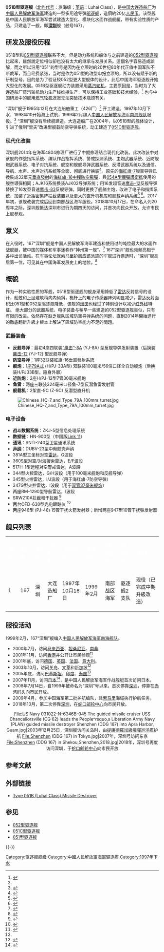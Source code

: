 {{軍艦模板
|圖片= [[File:Chinese_destroyer_Shenzhen_DDG167.jpg|300px]]
|照片說明= 051B型 167“深圳”舰
|圖片2= 
|照片說明2= 
|名稱= 051B型驱逐舰 [[File:Naval_Ensign_of_the_People's_Republic_of_China.svg|30px]]
|艦種= [[驅逐艦|驅逐艦]]
|艦名= 中國城市名
|擁有國= {{PRC}}
|艦級= 051B型
|前型= [[051型驱逐舰|051型驱逐舰]]
|次型= [[051C型驱逐舰|051C型驱逐舰]]
|同型=
|數量=
|製造=  大连造船厂
|下訂=
|動工= 
|下水= 
|服役= 
|退役= 
|結局= 
|除籍= 
|狀態=唯一1艘已完成中期升級改造，现役
|綽號=
|榮譽=
|排水= 
|正常= 6000吨
|滿載= 6600吨
|長度= 153米
|闊度= 16.5米
|吃水= 
|極速= 30節
|鍋爐=
|动力方式 = CODOS
|发动机 = 巡航柴油机，8848马力x2<br />453B蒸汽轮机，94000马力x2
|燃料= 
|出力= 94000马力
|續航= 4000海里
|乘員= 230人（其中軍官40人）
|艦載機 = [[卡-27|卡-28]]×2或[[直-9|直-9C]]×2
|搜索系统= 363S型对空/对海搜索雷达<br />381A改进型对空搜索雷达<br />517H型对空警戒雷达<br />344型火控雷达<br />345型火控雷达<br />347C型火控雷达
|武器系统 = *[[79式双管100毫米舰炮|H/PJ33A型79式双管100毫米舰炮]]×1
*[[H/PJ-11型11管30毫米艦炮|H/PJ-11型11管30毫米艦炮]]×2
*32聯裝H/AKJ-16 [[垂直發射系統|VLS]]
*:[[紅旗-16中程防空導彈|紅旗-16系列中程防空導彈]]<br>魚-8火箭助飛魚雷
*4×4联装[[鹰击12反舰导弹|鹰击12反舰导弹]]发射装置
*2×3聯裝魚-7型反潜鱼雷发射装置
|電戰系統 = 984型电子战系统<br />826型电子支持系统<br />985型电子压制系统<br />2座946型15管干扰弹发射器<br />947型10管干扰弹发射器
}}
'''051B型驱逐舰'''（[[北约命名|北约代号]]：旅海级；[[英语|英语]]：Luhai Class），是[[中国|中国]][[大连造船厂|大连造船厂]]为[[中国人民解放军海军|中国人民解放军海军]]建造的一型多用途导弹[[驱逐舰|驱逐舰]]，造價約20亿[[人民币|人民币]]。该型舰是中国人民解放军海军尝试建造大型化、模块化水面作战舰艇，带有实验性质的产品，只建造了一艘，即'''[[深圳|深圳]]'''舰（舷号167）。

== 研发及服役历程 ==
051B型和[[051型驱逐舰|051型驱逐舰]]联系不大，但是动力系统和船体与之前建造的[[052型驱逐舰|052型驱逐舰]]比起來，雖然說定位相似卻也没有太大的继承与发展关系。這個名字容易造成誤解，而之所以沿用“051”的型号是因为在立项时的20世纪80年代正值中国军队不断裁军，而且经费紧张，当时是作为051型的改型申报立项的，所以没有赋予新的研制型号。目的是为了验证较052型更大型舰体的设计，此后中国海军驱逐舰开始大型化的发展。051B型驱逐舰动力装置采用[[蒸汽轮机|蒸汽轮机]]，主要原因是，当时为了大连造船厂蒸汽轮机动力生产线维持生产，可以保持工业基础和技术经验，<ref>{{cite journal|title=原海军装备技术部部长郑明谈深圳号的诞生与发展|work=舰船知识|date=2012年4月}}</ref> 也与中国研发中的舰用[[燃气轮机|燃气轮机]]迟迟无法突破技术瓶颈有关。

“深圳”舰于1995年12月在大连船舶重工（426厂）<ref name="qingnianbao" /> 开工建造，1997年10月下水，1998年10开始海上试航，1999年2月编入[[中国人民解放军海军南海舰队|中国人民解放军海军南海舰队]]服役。<ref>{{cite web |url=http://news.163.com/05/1210/09/24JORIAP00011234.html |title=中国海军“外交明星舰”——深圳号驱逐舰 |accessdate=2009-03-19 |work= |publisher=中新网 |date=2005年12月10日 |archive-url=https://web.archive.org/web/20060527040603/http://news.163.com/05/1210/09/24JORIAP00011234.html |archive-date=2006年5月27日 |dead-url=yes }}</ref>
“深圳”舰没有后续舰建造。大连造船厂在2004年，以051B型的舰体设计，引进了俄制“里夫”改进型舰载防空导弹系统，动工建造了[[051C型驱逐舰|051C型驱逐舰]]。

===现代化改裝===
深圳舰2014年在海军4804修理厂进行了中期修理结合现代化改装。此次改装中对该舰的作战指挥系统、编队作战指挥系统、警戒探测系统、主炮武器系统、近防舰炮武器系统、电子对抗系统、舰空和舰舰导弹武器系统、反潜武器系统以及通信、导航、水声、水声对抗系统等全面、彻底进行换装<ref>{{cite web|url=https://mil.news.sina.com.cn/jssd/2018-10-26/doc-ihmxrkzx0760570.shtml|title=我深圳舰改装后一能力大幅提升 并非仅是"护卫领舰"|publisher=新浪网|date=2018-10-26|accessdate=2019-01-18|archive-date=2019-01-19|archive-url=https://web.archive.org/web/20190119104242/https://mil.news.sina.com.cn/jssd/2018-10-26/doc-ihmxrkzx0760570.shtml|dead-url=no}}</ref>。原先的[[海紅旗-7|海紅旗-7]]舰空导弹已換裝成32單元[[艦載垂直發射系統|垂直發射]]的[[紅旗-16中程防空飛彈|海紅旗-16中程防空飛彈]]，與[[054A型導彈護衛艦|054A型導彈護衛艦]]使用的舰空導彈相同；AJK16系统换装AJK02导弹系统；用16发超音速[[鹰击-12|鹰击-12]]反舰导弹替换了16发亞音速[[鹰击-83|鹰击-83]]反舰导弹。同时更换了舰艏主炮，改进了电子和指挥系统，加装了近距密集阵拦截装置以及更大的直升机机库和舰载声纳系统<ref>{{Cite web |url=http://news.qq.com/a/20150331/052175.htm#p=8 |title=167深圳舰超强改装方案 |accessdate=2015-04-01 |archive-date=2015-04-02 |archive-url=https://web.archive.org/web/20150402104447/http://news.qq.com/a/20150331/052175.htm#p=8 |dead-url=no }}</ref> <ref>{{Cite web |url=http://xw.qq.com/c/mil/2015051401825600/MIL2015051401825600 |title=实拍"变身"中的051B"深圳"舰 |accessdate=2015-05-14 |archive-date=2016-03-09 |archive-url=https://web.archive.org/web/20160309225717/http://xw.qq.com/c/mil/2015051401825600/MIL2015051401825600 |dead-url=yes }}</ref>。2017年初，该舰改装完成后回到南部战区海军服役。2018年10月17日，在命名入列20周年之际，深圳舰抵达深圳市进行为期四天的访问，并首次向民众开放，允许市民上舰参观。

== 意义 ==
在入役时，167“深圳”舰是中国人民解放军海军建造和使用过的吨位最大的水面作战舰艇，被中国的媒体和军事迷称作“神州第一舰”。<ref name="qingnianbao">{{cite web |url=http://news.xinhuanet.com/mil/2003-06/03/content_901713.htm |title=“神州第一舰”——“深圳”号导弹驱逐舰诞生记 |accessdate=2009-03-19 |work= |publisher=中国青年报 |date=2001年11月17日 |archive-date=2008-06-18 |archive-url=https://web.archive.org/web/20080618223010/http://news.xinhuanet.com/mil/2003-06/03/content_901713.htm |dead-url=no }}</ref>
167“深圳”舰也频频亮相于各种出访活动。在军事论坛就[[中国海军索马里护航行动|索马里护航]]应该派遣的军舰进行票选时，“深圳”舰高居第一位，可见其在中国海军发展史上的地位。<ref>{{Cite web| url =http://sztqb.sznews.com/html/2008-12/19/content_458764.htm| title =网民票选护航军舰“深圳”号高居榜首| work =深圳特区报| publisher =| date =| accessdate =2013-01-26| deadurl =yes| archiveurl =https://web.archive.org/web/20150513221006/http://sztqb.sznews.com/html/2008-12/19/content_458764.htm| archivedate =2015-05-13}}</ref>

== 概貌 ==

作为一种实验性质的军舰，051B型驱逐舰的舰身采用降低了[[雷达|雷达]]反射信号的设计，船舷和上层建筑稍向内倾斜，桅杆上的电子传感器阵列明显减少，雷达反射面积比051型和052型驱逐舰降低，该舰的[[烟囱|烟囱]]也经过了特别设计以减少[[红外线|红外线]]特征。 绝大部分的武器系统、电子装备与稍早一些建造的052型驱逐舰类似，只有有限的改进。依然存在缺乏舰队区域防空导弹系统的问题，直到2014年開始進行的徹底翻新升級才根本上解決了區域防空能力不足的問題。
===武器装备===
*'''反舰导弹'''：最初4座四联装[[鹰击8反舰导弹|“鹰击”-8A]] (YJ-8A) 型反舰导弹发射装置（后换装[[鹰击-12|鹰击-12]] (YJ-12) 型反舰导弹）
*'''防空导弹'''：1座32联装紅旗-16垂直發射系統
*'''舰炮'''：1座[[79式双管100毫米舰炮|79A式]] (H/PJ-33A型) 双联装100毫米/56倍口径全自动舰炮（后换装H/PJ33B型，隐身外廓）
*'''近防炮'''：2座H/PJ-12型7管30毫米舰炮
*'''鱼雷'''：两座三联装324毫米口径鱼-7型反潜鱼雷发射管
*'''舰载机'''：2架直-9C (Z-9C) 反潜型直升机
[[File:Chinese_HQ-7_and_Type_79A_100mm_turret.jpg|thumb]]

===电子设备===
*'''战斗数据系统'''：ZKJ-5型信息处理系统
*'''数据链'''：HN-900型（中国版[[Link_11|Link 11]]）
*'''通讯'''：SNTI-240型卫星通讯系统
*'''[[声纳|声纳]]'''：DUBV-23型中频舰壳声纳
*381A型三坐标对空[[雷达|雷达]]，G波段
*360S型对空/对海搜索雷达，E/F波段
*517H-1型远程对空警戒雷达，A波段
*344型火控雷达，G/H波段（用于100毫米舰炮和反舰导弹）
*345型火控雷达，I/J波段（用于海红旗-7防空导弹）
*347G型火控雷达，I波段（用于[[76式双管37毫米舰炮|双管37毫米舰炮]]）
*两座RM-1290型导航雷达，I波段
*SRW210A拦截和干扰器 <ref name="guojizhanwang">{{cite web |url=http://mil.news.sina.com.cn/p/2005-11-14/0800330701.html |title=探访中华第一舰：深圳号驱逐舰全揭秘 |accessdate=2009-03-19 |work= |publisher=国际展望 |date=2005年11月14日 |archive-date=2014-06-06 |archive-url=https://web.archive.org/web/20140606233351/http://mil.news.sina.com.cn/p/2005-11-14/0800330701.html |dead-url=no }}</ref>
*两台OFD-630型光电跟踪仪 <ref>{{cite web |url=http://www.sinodefence.com/navy/surface/type051b_luhai.asp |title=Type 051B (Luhai Class) Missile Destroyer |accessdate=2009-03-19 |work= |publisher=SinoDefence.com |date=2009-02-28 |deadurl=yes |archiveurl=https://web.archive.org/web/20130318043946/http://www.sinodefence.com/navy/surface/type051b_luhai.asp |archivedate=2013-03-18 }}</ref>
*两座946型 (PJ-46) 15管干扰火箭发射器；新增两座947型10管干扰弹发射器

== 舰只列表 ==
{| class="toccolours" border="1" cellspacing="1" cellpadding="2" style="margin:left; width:80%; border-collapse:collapse;"
|- style="background:#069;"
|'''<font style="color:#fff;"> 序号 '''
|'''<font style="color:#fff;"> 舷号 '''
|'''<font style="color:#fff;"> 舰名 '''
|'''<font style="color:#fff;"> 造船厂 '''
|'''<font style="color:#fff;"> 下水时间 '''
|'''<font style="color:#fff;"> 服役时间 '''
|'''<font style="color:#fff;"> 所属舰队 '''
|'''<font style="color:#fff;"> 所属支队 '''
|'''<font style="color:#fff;"> 现状 '''

|-
| 1
| 167
| 深圳
| 大连造船厂
| 1997年10月16日
| 1999年2月
| 南部战区海军
| 驱逐舰2支队
| 现役（已完成中期升級改造）
|}

== 服役活动 ==


1999年2月，167“深圳”舰编入[[中国人民解放军海军南海舰队|中国人民解放军海军南海舰队]]。
* 2000年7月，访问[[马来西亚|马来西亚]]、[[坦桑尼亚|坦桑尼亚]]、[[南非|南非]]
* 2001年11月，访问[[香港|香港]]并公开让市民参观<ref>{{cite web |url=http://hefei.news.sohu.com/84/30/news147163084.shtml |title=香港市民排起长队争睹“深圳”号导弹驱逐舰 |accessdate=2009-03-19 |website=搜狐新闻 |agency=新华社 |date=2001年11月11日 }}{{dead link|date=2017年11月 |bot=InternetArchiveBot }}</ref>
* 2001年底，访问[[德国|德国]]、[[英国|英国]]、[[法国|法国]]、[[意大利|意大利]]。
* 2003年10月，访问[[关岛|关岛]]、[[文莱|文莱]]和[[新加坡|新加坡]]<ref name="guojizhanwang" />
* 2005年底，访问[[巴基斯坦|巴基斯坦]]、[[印度|印度]]、[[泰国|泰国]]<ref>{{cite web |url = http://mil.news.sina.com.cn/sz/167cfny/index.shtml |title = 解放军海军舰艇编队出访南亚三国 |accessdate = 2009-03-19 |website = 新浪网 |date =  |archive-date = 2014-09-03 |archive-url = https://web.archive.org/web/20140903111052/http://mil.news.sina.com.cn/sz/167cfny/index.shtml |dead-url = no }}</ref>
* 2007年11月，访问[[日本|日本]]<ref>{{cite web |url=http://news.xinhuanet.com/photo/2007-11/28/content_7158645.htm |title=中国海军“深圳”号导弹驱逐舰抵达日本 |accessdate=2009-03-19 |website=新华网 |agency=新华社 |date=2007年11月28日 |archive-date=2009-09-25 |archive-url=https://web.archive.org/web/20090925002257/http://news.xinhuanet.com/photo/2007-11/28/content_7158645.htm |dead-url=no }}</ref>，是中国人民解放军海军作战舰艇首次访问日本。
* 2008年7月14日，自1999年被命名为“深圳”号以来，首次停靠[[深圳|深圳]]，停靠在[[赤湾|赤湾]]码头向市民开放。
* 2009年4月，参加中国海军第二批护航编队，赴[[索马里|索马里]]海域执行护航任务。
* 2018年10月，第二次停靠[[深圳|深圳]]，在[[蛇口邮轮中心|蛇口邮轮中心]]向市民开放。

<div style="text-align: center;">
<gallery widths="250px" >
File:US Navy 031022-N-6346B-045 The guided missile cruiser USS Chancellorsville (CG 62) leads the People^rsquo,s Liberation Army Navy (PLAN) guided missile destroyer Shenzhen (DDG 167) into Apra Harbor, Guam.jpg|2003年12月25日，深圳舰访问关岛时，由[[提康德羅加級飛彈巡洋艦|提康德羅加級飛彈巡洋艦]]{{link-en|錢斯勒斯維爾號巡洋艦 (CG-62)|USS Chancellorsville|錢斯勒斯維爾號巡洋艦}}护航
File:Shenzhen (DDG 167) in Tokyo.jpg|2007年，深圳号访问东京
File:Shenzhen (DDG 167) in Shekou,Shenzhen,2018.jpg|2018年，深圳号再度访问深圳，于[[蛇口邮轮中心|蛇口邮轮中心]]向市民开放
</gallery>
</div>

== 参考文献 ==
{{Reflist|30em}}

== 外部链接 ==
{{Commons category|Type 051B destroyer}}
* {{en}}[https://web.archive.org/web/20130318043946/http://www.sinodefence.com/navy/surface/type051b_luhai.asp Type 051B (Luhai Class) Missile Destroyer]

== 参见 ==
{{Portal box|中华人民共和国|海军}}
* [[052型驱逐舰|052型驱逐舰]]
* [[051C型驱逐舰|051C型驱逐舰]]
* [[051型驱逐舰|051型驱逐舰]]

{{-}}
{{PRC驱逐舰}}
{{驱逐舰第二支队}}
{{中国人民解放军海军舰艇 |state = uncollapsed }}

[[Category:驱逐舰舰级|Category:驱逐舰舰级]]
[[Category:中國人民解放軍海軍驅逐艦|Category:中國人民解放軍海軍驅逐艦]]
[[Category:1997年下水|Category:1997年下水]]